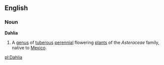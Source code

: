 ==English==
===Noun===
'''Dahlia'''
{{wikipedia}}
# A [[genus]] of [[tuberous]] [[perennial]] flowering [[plant]]s of the ''Asteraceae'' family, native to [[Mexico]].

[[pl:Dahlia]]